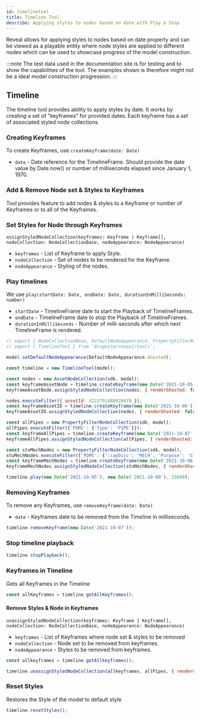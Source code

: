 ```yaml
---
id: timelinetool
title: Timeline Tool
describe: Applying styles to nodes based on date with Play & Stop
---
```



Reveal allows for applying styles to nodes based on date property and can be viewed as a playable entity
where node styles are applied to different nodes which can be used to showcase progress of the model construction.


:::note
The test data used in the documentation site is for testing and to show the capabilities of the tool.
The examples shown is therefore might not be a ideal model construction progression.
:::

<DemoWrapper name="Cognite3DViewerDemo" />

## Timeline

The timeline tool provides ability to apply styles by date. It works by creating a set of "keyframes"  for provided dates.
Each keyframe has a set of associated styled node collections.

### Creating Keyframes
To create Keyframes, use `createKeyframe(date: Date)`
- `date` - Date reference for the TimelineFrame. Should provide the date value by Date.now() or number of milliseconds elapsed since January 1, 1970.

### Add & Remove Node set & Styles to Keyframes
Tool provides feature to add nodes & styles to a Keyframe or number of Keyframes or to all of the Keyframes.

### Set Styles for Node through Keyframes
`assignStyledNodeCollection(keyframes: Keyframe | Keyframe[], nodeCollection: NodeCollectionBase, nodeAppearance: NodeAppearance)`
- `keyframes` - List of Keyframe to apply Style.
- `nodeCollection` - Set of nodes to be rendered for the Keyframe.
- `nodeAppearance` - Styling of the nodes.

### Play timelines
We use `play(startDate: Date, endDate: Date, durationInMilliSeconds: number)`
- `startDate` - TimelineFrame date to start the Playback of TimelineFrames.
- `endDate` - TimelineFrame date to stop the Playback of TimelineFrames.
- `durationInMilliSeconds` - Number of milli-seconds after which next TimelineFrame is rendered.

```js runnable
// import { NodeCollectionBase, DefaultNodeAppearance, PropertyFilterNodeCollection } from '@cognite/reveal';
// import { TimelineTool } from '@cognite/reveal/tools';

model.setDefaultNodeAppearance(DefaultNodeAppearance.Ghosted);

const timeline = new TimelineTool(model);

const nodes = new AssetNodeCollection(sdk, model);
const keyframeAssetNode = timeline.createKeyframe(new Date('2021-10-05'));
keyframeAssetNode.assignStyledNodeCollection(nodes, { renderGhosted: false, outlineColor: NodeOutlineColor.Cyan });

nodes.executeFilter({ assetId: 4222791488928479 });
const keyframeAssetID = timeline.createKeyframe(new Date('2021-10-06'));
keyframeAssetID.assignStyledNodeCollection(nodes, { renderGhosted: false, outlineColor: NodeOutlineColor.Orange };)

const allPipes = new PropertyFilterNodeCollection(sdk, model);
allPipes.executeFilter({'PDMS': {'Type': 'PIPE'}});
const keyframeAllPipes = timeline.createKeyframe(new Date('2021-10-07'));
keyframeAllPipes.assignStyledNodeCollection(allPipes, { renderGhosted: false, color: [40, 200, 20] });

const stuMechNodes = new PropertyFilterNodeCollection(sdk, model);
stuMechNodes.executeFilter({'PDMS': {':capDisc': 'MECH', 'Purpose': 'STU' }});
const keyframeMechNodes = timeline.createKeyframe(new Date('2021-10-08'));
keyframeMechNodes.assignStyledNodeCollection(stuMechNodes, { renderGhosted: false, color: [80, 100, 120] });

timeline.play(new Date('2021-10-05'), new Date('2021-10-09'), 25000);

```

### Removing Keyframes
To remove any Keyframes, use `removeKeyframe(date: Date)`
- `date` - Keyframes date to be removed from the Timeline in milliseconds.

```js runnable
timeline.removeKeyframe(new Date('2021-10-07'));
```

### Stop timeline playback

```js runnable
timeline.stopPlayback();
```

### Keyframes in Timeline
Gets all Keyframes in the Timeline

```js runnable
const allKeyframes = timeline.getAllKeyframes();
```

#### Remove Styles & Node in Keyframes
`unassignStyledNodeCollection(keyframes: Keyframe | Keyframe[], nodeCollection: NodeCollectionBase, nodeAppearance: NodeAppearance)`
- `keyframes` - List of Keyframes where node set & styles to be removed
- `nodeCollection` - Node set to be removed from keyframes.
- `nodeAppearance` - Styles to be removed from keyframes.

```js runnable
const allkeyframes = timeline.getAllkeyframes();

timeline.unassignStyledNodeCollection(allkeyframes, allPipes, { renderGhosted: false, color: [150, 200, 120] });
```

### Reset Styles
Restores the Style of the model to default style

```js runnable
timeline.resetStyles();
```
